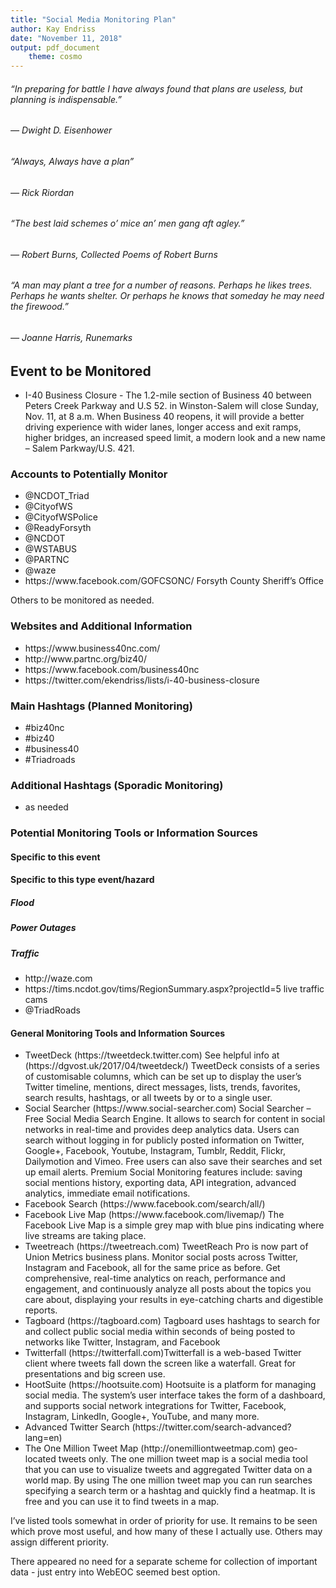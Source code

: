 ```yaml
---
title: "Social Media Monitoring Plan"
author: Kay Endriss
date: "November 11, 2018"
output: pdf_document 
    theme: cosmo
---
```


###### “In preparing for battle I have always found that plans are useless, but planning is indispensable.” 
###### ― Dwight D. Eisenhower

###### “Always, Always have a plan” 
###### ― Rick Riordan

###### “The best laid schemes o' mice an' men gang aft agley.” 
###### ― Robert Burns, Collected Poems of Robert Burns

###### “A man may plant a tree for a number of reasons. Perhaps he likes trees. Perhaps he wants shelter. Or perhaps he knows that someday he may need the firewood.” 
###### ― Joanne Harris, Runemarks

## Event to be Monitored ##
* I-40 Business Closure - The 1.2-mile section of Business 40 between Peters Creek Parkway and U.S 52. in Winston-Salem will close Sunday, Nov. 11, at 8 a.m. When Business 40 reopens, it will provide a better driving experience with wider lanes, longer access and exit ramps, higher bridges, an increased speed limit, a modern look and a new name – Salem Parkway/U.S. 421.

### Accounts to Potentially Monitor ###
* @NCDOT_Triad
* @CityofWS
* @CityofWSPolice
* @ReadyForsyth
* @NCDOT
* @WSTABUS
* @PARTNC
* @waze
* https://www.facebook.com/GOFCSONC/  Forsyth County Sheriff's Office

Others to be monitored as needed.

### Websites and Additional Information ###
* https://www.business40nc.com/
* http://www.partnc.org/biz40/
* https://www.facebook.com/business40nc
* https://twitter.com/ekendriss/lists/i-40-business-closure

### Main Hashtags (Planned Monitoring) ###
* #biz40nc
* #biz40
* #business40
* #Triadroads

### Additional Hashtags (Sporadic Monitoring) ###
* as needed

### Potential Monitoring Tools or Information Sources ###
#### Specific to this event ####
#### Specific to this type event/hazard ####
##### Flood #####
##### Power Outages #####
##### Traffic #####
* http://waze.com
* https://tims.ncdot.gov/tims/RegionSummary.aspx?projectId=5  live traffic cams
* @TriadRoads


#### General Monitoring Tools and Information Sources ####
* TweetDeck (https://tweetdeck.twitter.com) See helpful info at (https://dgvost.uk/2017/04/tweetdeck/) TweetDeck consists of a series of customisable columns, which can be set up to display the user's Twitter timeline, mentions, direct messages, lists, trends, favorites, search results, hashtags, or all tweets by or to a single user.
* Social Searcher (https://www.social-searcher.com) Social Searcher – Free Social Media Search Engine. It allows to search for content in social networks in real-time and provides deep analytics data. Users can search without logging in for publicly posted information on Twitter, Google+, Facebook, Youtube, Instagram, Tumblr, Reddit, Flickr, Dailymotion and Vimeo. Free users can also save their searches and set up email alerts. Premium Social Monitoring features include: saving social mentions history, exporting data, API integration, advanced analytics, immediate email notifications.
* Facebook Search (https://www.facebook.com/search/all/) 
* Facebook Live Map (https://www.facebook.com/livemap/) The Facebook Live Map is a simple grey map with blue pins indicating where live streams are taking place.
* Tweetreach (https://tweetreach.com) TweetReach Pro is now part of Union Metrics business plans. Monitor social posts across Twitter, Instagram and Facebook, all for the same price as before. Get comprehensive, real-time analytics on reach, performance and engagement, and continuously analyze all posts about the topics you care about, displaying your results in eye-catching charts and digestible reports. 
* Tagboard (https://tagboard.com) Tagboard uses hashtags to search for and collect public social media within seconds of being posted to networks like Twitter, Instagram, and Facebook
* Twitterfall (https://twitterfall.com)Twitterfall is a web-based Twitter client where tweets fall down the screen like a waterfall. Great for presentations and big screen use.
* HootSuite (https://hootsuite.com) Hootsuite is a platform for managing social media. The system’s user interface takes the form of a dashboard, and supports social network integrations for Twitter, Facebook, Instagram, LinkedIn, Google+, YouTube, and many more.
* Advanced Twitter Search (https://twitter.com/search-advanced?lang=en)
* The One Million Tweet Map (http://onemilliontweetmap.com) geo-located tweets only. The one million tweet map is a social media tool that you can use to visualize tweets and aggregated Twitter data on a world map. By using The one million tweet map you can run searches specifying a search term or a hashtag and quickly find a heatmap. It is free and you can use it to find tweets in a map.

I've listed tools somewhat in order of priority for use. It remains to be seen which prove most useful, and how many of these I actually use. Others may assign different priority.

There appeared no need for a separate scheme for collection of important data - just entry into WebEOC seemed best option.
